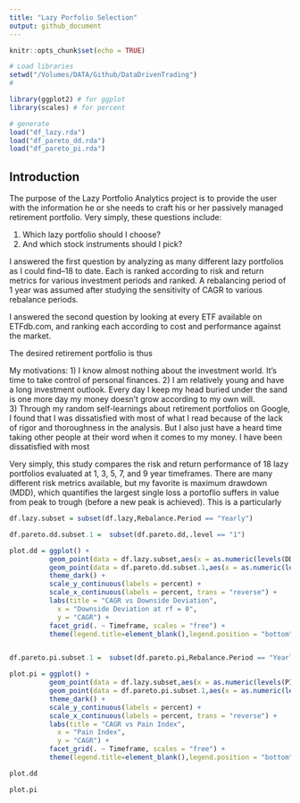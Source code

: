 ```yaml
---
title: "Lazy Porfolio Selection"
output: github_document
---
```


```r
knitr::opts_chunk$set(echo = TRUE)
```

```r
# Load libraries
setwd("/Volumes/DATA/Github/DataDrivenTrading")
#

library(ggplot2) # for ggplot
library(scales) # for percent

# generate 
load("df_lazy.rda")
load("df_pareto_dd.rda")
load("df_pareto_pi.rda")
```
## Introduction

The purpose of the Lazy Portfolio Analytics project is to provide the user with the information he or she needs to craft his or her passively managed retirement portfolio.  Very simply, these questions include:

1) Which lazy portfolio should I choose?
2) And which stock instruments should I pick?

I answered the first question by analyzing as many different lazy portfolios as I could find--18 to date.  Each is ranked according to risk and return metrics for various investment periods and ranked.  A rebalancing period of 1 year was assumed after studying the sensitivity of CAGR to various rebalance periods.

I answered the second question by looking at every ETF available on ETFdb.com, and ranking each according to cost and performance against the market.

The desired retirement portfolio is thus 

My motivations:
1) I know almost nothing about the investment world.  It's time to take control of personal finances.
2) I am relatively young and have a long investment outlook.  Every day I keep my head buried under the sand is one more day my money doesn't grow according to my own will.  
3) Through my random self-learnings about retirement portfolios on Google, I found that I was dissatisfied with most of what I read because of the lack of rigor and thoroughness in the analysis.  But I also just have a heard time taking other people at their word when it comes to my money. 
I have been dissatisfied with most 

Very simply, this study compares the risk and return performance of 18 lazy portfolios evaluated at 1, 3, 5, 7, and 9 year timeframes.  There are many different risk metrics available, but my favorite is maximum drawdown (MDD), which quantifies the largest single loss a portoflio suffers in value from peak to trough (before a new peak is achieved).  This is a particularly 



```r
df.lazy.subset = subset(df.lazy,Rebalance.Period == "Yearly")

df.pareto.dd.subset.1 =  subset(df.pareto.dd,.level == "1")

plot.dd = ggplot() + 
          geom_point(data = df.lazy.subset,aes(x = as.numeric(levels(DD))[DD],y = as.numeric(CAGR)),colour = "Gray",size = 2) +
          geom_point(data = df.pareto.dd.subset.1,aes(x = as.numeric(levels(DD))[DD],y = as.numeric(CAGR),colour = Name),size = 2) + 
          theme_dark() +
          scale_y_continuous(labels = percent) + 
          scale_x_continuous(labels = percent, trans = "reverse") +
          labs(title = "CAGR vs Downside Deviation",
            x = "Downside Deviation at rf = 0",
            y = "CAGR") + 
          facet_grid(. ~ Timeframe, scales = "free") +
          theme(legend.title=element_blank(),legend.position = "bottom")


df.pareto.pi.subset.1 =  subset(df.pareto.pi,Rebalance.Period == "Yearly" & .level == "1")

plot.pi = ggplot() + 
          geom_point(data = df.lazy.subset,aes(x = as.numeric(levels(PI))[PI],y = as.numeric(CAGR)),colour = "Gray",size = 2) +
          geom_point(data = df.pareto.pi.subset.1,aes(x = as.numeric(levels(PI))[PI],y = as.numeric(CAGR),colour = Name),size = 2) + 
          theme_dark() +
          scale_y_continuous(labels = percent) + 
          scale_x_continuous(labels = percent, trans = "reverse") +
          labs(title = "CAGR vs Pain Index",
            x = "Pain Index",
            y = "CAGR") + 
          facet_grid(. ~ Timeframe, scales = "free") +
          theme(legend.title=element_blank(),legend.position = "bottom")

plot.dd

plot.pi


```
